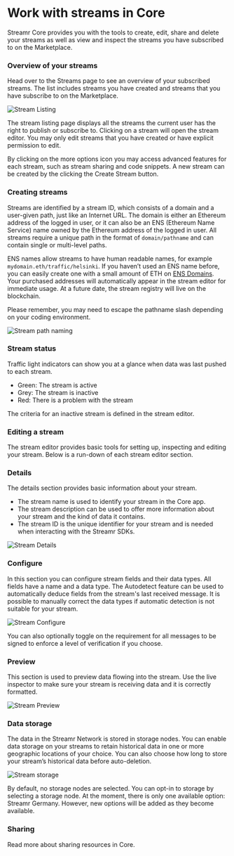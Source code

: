 



# Work with streams in Core
Streamr Core provides you with the tools to create, edit, share and delete your streams as well as view and inspect the streams you have subscribed to on the Marketplace.

### Overview of your streams
Head over to the <Link to={routes.streams.index()}>Streams page</Link> to see an overview of your subscribed streams. The list includes streams you have created and streams that you have subscribe to on the Marketplace.

<Image
  border
  src={StreamListing}
  highResSrc={StreamListing2x}
  alt="Stream Listing"
/>

The stream listing page displays all the streams the current user has the right to publish or subscribe to. Clicking on a stream will open the stream editor. You may only edit streams that you have created or have explicit permission to edit.

By clicking on the more options icon you may access advanced features for each stream, such as stream sharing and code snippets. A new stream can be created by the clicking the Create Stream button.

### Creating streams
Streams are identified by a stream ID, which consists of a domain and a user-given path, just like an Internet URL. The domain is either an Ethereum address of the logged in user, or it can also be an ENS (Ethereum Name Service) name owned by the Ethereum address of the logged in user. All streams require a unique path in the format of `domain/pathname` and can contain single or multi-level paths.

ENS names allow streams to have human readable names, for example `mydomain.eth/traffic/helsinki`. If you haven’t used an ENS name before, you can easily create one with a small amount of ETH on <a href="https://ens.domains" target="_blank">ENS Domains</a>. Your purchased addresses will automatically appear in the stream editor for immediate usage. At a future date, the stream registry will live on the blockchain.

Please remember, you may need to escape the pathname slash depending on your coding environment.

<Image
  src={StreamPath}
  highResSrc={StreamPath2x}
  alt="Stream path naming"
/>

### Stream status
Traffic light indicators can show you at a glance when data was last pushed to each stream. 
- Green: The stream is active 
- Grey: The stream is inactive
- Red: There is a problem with the stream

The criteria for an inactive stream is defined in the stream editor.

### Editing a stream
The stream editor provides basic tools for setting up, inspecting and editing your stream. Below is a run-down of each stream editor section.

### Details
The details section provides basic information about your stream.

- The stream name is used to identify your stream in the Core app.
- The stream description can be used to offer more information about your stream and the kind of data it contains.
- The stream ID is the unique identifier for your stream and is needed when interacting with the <Link to={docsLinks.sdk}>Streamr SDKs</Link>.

<Image
  src={StreamDetails}
  highResSrc={StreamDetails2x}
  alt="Stream Details"
/>

### Configure
In this section you can configure stream fields and their data types. All fields have a name and a data type. The Autodetect feature can be used to automatically deduce fields from the stream's last received message. It is possible to manually correct the data types if automatic detection is not suitable for your stream.

<Image
  src={StreamConfigure}
  highResSrc={StreamConfigure2x}
  alt="Stream Configure"
/>

You can also optionally toggle on the requirement for all messages to be signed to enforce a level of verification if you choose.

### Preview
This section is used to preview data flowing into the stream. Use the live inspector to make sure your stream is receiving data and it is correctly formatted.

<Image
  src={StreamPreview}
  highResSrc={StreamPreview2x}
  alt="Stream Preview"
/>

### Data storage
The data in the Streamr Network is stored in storage nodes. You can enable data storage on your streams to retain historical data in one or more geographic locations of your choice. You can also choose how long to store your stream’s historical data before auto-deletion.

<Image
  src={StreamStorage}
  highResSrc={StreamStorage2x}
  alt="Stream storage"
/>

By default, no storage nodes are selected. You can opt-in to storage by selecting a storage node. At the moment, there is only one available option: Streamr Germany. However, new options will be added as they become available.

### Sharing
Read more about <Link to={docsLinks.sharingResourcesInCore}>sharing resources in Core</Link>.
